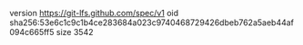 version https://git-lfs.github.com/spec/v1
oid sha256:53e6c1c9c1b4ce283684a023c9740468729426dbeb762a5aeb44af094c665ff5
size 3542
